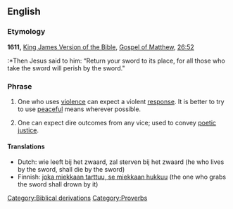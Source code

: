 ==English==

===Etymology===
'''1611,''' [[w:King James Version of the Bible|King James Version of the Bible]], [[w:Gospel of Matthew|Gospel of Matthew]], [[s:Bible (King James)/Matthew#Chapter 26|26:52]]
:*Then Jesus said to him: “Return your sword to its place, for all those who take the sword will perish by the sword."

===Phrase===
{{infl|en|phrase|head=[[live]] [[by]] [[the]] [[sword]], [[die]] [[by]] [[the]] [[sword]]}}

# One who uses [[violence]] can expect a violent [[response]].  It is better to try to use [[peaceful]] means wherever possible.
# {{figuratively}} One can expect dire outcomes from any vice; used to convey [[poetic justice]].

====Translations====
*Dutch: wie leeft bij het zwaard, zal sterven bij het zwaard (he who lives by the sword, shall die by the sword)
*Finnish: [[joka miekkaan tarttuu, se miekkaan hukkuu]] (the one who grabs the sword shall drown by it)

[[Category:Biblical derivations]]
[[Category:Proverbs]]